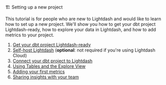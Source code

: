 🏗 Setting up a new project

This tutorial is for people who are new to Lightdash and would like to learn how to set up a new project. We'll show you how to get your dbt project Lightdash-ready, how to explore your data in Lightdash, and how to add metrics to your project. 

1. [Get your dbt project Lightdash-ready](/get-started/setup-lightdash/lightdash-cli)
2. [Self-host Lightdash](/get-started/setup-lightdash/install-lightdash) (**optional**: not required if you're using Lightdash Cloud)
3. [Connect your dbt project to Lightdash](/get-started/setup-lightdash/connect-project)
4. [Using Tables and the Explore View](/get-started/exploring-data/using-explores)
5. [Adding your first metrics](/get-started/setup-lightdash/add-metrics)
6. [Sharing insights with your team](/get-started/exploring-data/sharing-insights)